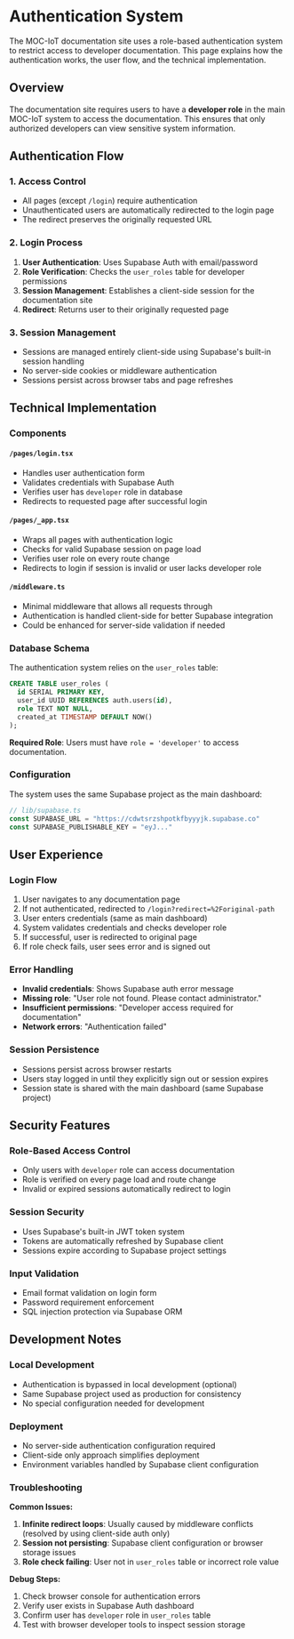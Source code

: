 # Authentication System

The MOC-IoT documentation site uses a role-based authentication system to restrict access to developer documentation. This page explains how the authentication works, the user flow, and the technical implementation.

## Overview

The documentation site requires users to have a **developer role** in the main MOC-IoT system to access the documentation. This ensures that only authorized developers can view sensitive system information.

## Authentication Flow

### 1. Access Control
- All pages (except `/login`) require authentication
- Unauthenticated users are automatically redirected to the login page
- The redirect preserves the originally requested URL

### 2. Login Process
1. **User Authentication**: Uses Supabase Auth with email/password
2. **Role Verification**: Checks the `user_roles` table for developer permissions
3. **Session Management**: Establishes a client-side session for the documentation site
4. **Redirect**: Returns user to their originally requested page

### 3. Session Management
- Sessions are managed entirely client-side using Supabase's built-in session handling
- No server-side cookies or middleware authentication
- Sessions persist across browser tabs and page refreshes

## Technical Implementation

### Components

#### `/pages/login.tsx`
- Handles user authentication form
- Validates credentials with Supabase Auth
- Verifies user has `developer` role in database
- Redirects to requested page after successful login

#### `/pages/_app.tsx`
- Wraps all pages with authentication logic
- Checks for valid Supabase session on page load
- Verifies user role on every route change
- Redirects to login if session is invalid or user lacks developer role

#### `/middleware.ts`
- Minimal middleware that allows all requests through
- Authentication is handled client-side for better Supabase integration
- Could be enhanced for server-side validation if needed

### Database Schema

The authentication system relies on the `user_roles` table:

```sql
CREATE TABLE user_roles (
  id SERIAL PRIMARY KEY,
  user_id UUID REFERENCES auth.users(id),
  role TEXT NOT NULL,
  created_at TIMESTAMP DEFAULT NOW()
);
```

**Required Role**: Users must have `role = 'developer'` to access documentation.

### Configuration

The system uses the same Supabase project as the main dashboard:

```typescript
// lib/supabase.ts
const SUPABASE_URL = "https://cdwtsrzshpotkfbyyyjk.supabase.co"
const SUPABASE_PUBLISHABLE_KEY = "eyJ..."
```

## User Experience

### Login Flow
1. User navigates to any documentation page
2. If not authenticated, redirected to `/login?redirect=%2Foriginal-path`
3. User enters credentials (same as main dashboard)
4. System validates credentials and checks developer role
5. If successful, user is redirected to original page
6. If role check fails, user sees error and is signed out

### Error Handling
- **Invalid credentials**: Shows Supabase auth error message
- **Missing role**: "User role not found. Please contact administrator."
- **Insufficient permissions**: "Developer access required for documentation"
- **Network errors**: "Authentication failed"

### Session Persistence
- Sessions persist across browser restarts
- Users stay logged in until they explicitly sign out or session expires
- Session state is shared with the main dashboard (same Supabase project)

## Security Features

### Role-Based Access Control
- Only users with `developer` role can access documentation
- Role is verified on every page load and route change
- Invalid or expired sessions automatically redirect to login

### Session Security
- Uses Supabase's built-in JWT token system
- Tokens are automatically refreshed by Supabase client
- Sessions expire according to Supabase project settings

### Input Validation
- Email format validation on login form
- Password requirement enforcement
- SQL injection protection via Supabase ORM

## Development Notes

### Local Development
- Authentication is bypassed in local development (optional)
- Same Supabase project used as production for consistency
- No special configuration needed for development

### Deployment
- No server-side authentication configuration required
- Client-side only approach simplifies deployment
- Environment variables handled by Supabase client configuration

### Troubleshooting

**Common Issues:**
1. **Infinite redirect loops**: Usually caused by middleware conflicts (resolved by using client-side auth only)
2. **Session not persisting**: Supabase client configuration or browser storage issues
3. **Role check failing**: User not in `user_roles` table or incorrect role value

**Debug Steps:**
1. Check browser console for authentication errors
2. Verify user exists in Supabase Auth dashboard
3. Confirm user has `developer` role in `user_roles` table
4. Test with browser developer tools to inspect session storage